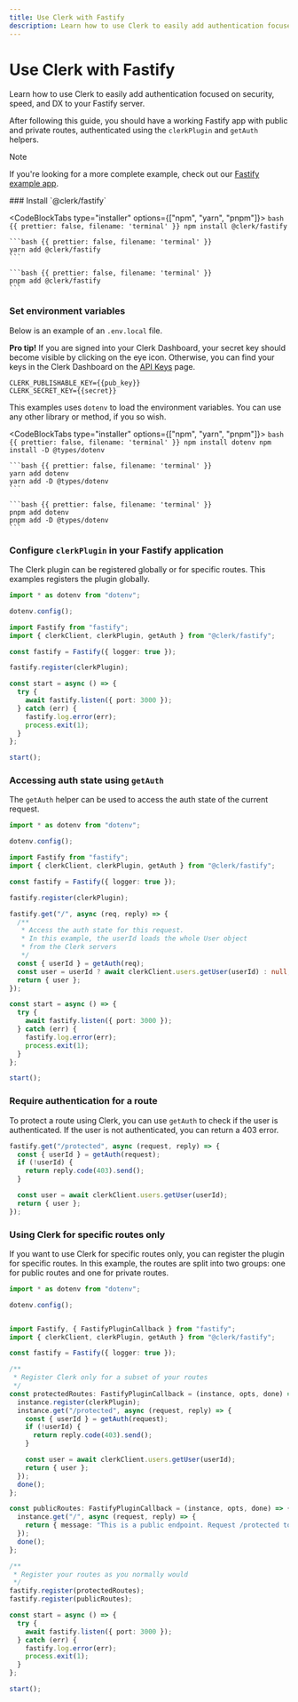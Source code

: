 ```yaml
---
title: Use Clerk with Fastify
description: Learn how to use Clerk to easily add authentication focused on security, speed, and DX to your Fastify server.
---
```


# Use Clerk with Fastify

Learn how to use Clerk to easily add authentication focused on security, speed, and DX to your Fastify server.

After following this guide, you should have a working Fastify app with public and private routes, authenticated using the `clerkPlugin` and `getAuth` helpers.

> [!NOTE]
> If you're looking for a more complete example, check out our [Fastify example app](https://github.com/clerk/clerk-fastify-starter/).

<Steps>
  ### Install `@clerk/fastify`

  <CodeBlockTabs type="installer" options={["npm", "yarn", "pnpm"]}>
    ```bash {{ prettier: false, filename: 'terminal' }}
    npm install @clerk/fastify
    ```

    ```bash {{ prettier: false, filename: 'terminal' }}
    yarn add @clerk/fastify
    ```

    ```bash {{ prettier: false, filename: 'terminal' }}
    pnpm add @clerk/fastify
    ```
  </CodeBlockTabs>

  ### Set environment variables

  Below is an example of an `.env.local` file.

  **Pro tip!** If you are signed into your Clerk Dashboard, your secret key should become visible by clicking on the eye icon. Otherwise, you can find your keys in the Clerk Dashboard on the [API Keys](https://dashboard.clerk.com/last-active?path=api-keys) page.

  ```env {{ prettier: false, filename: '.env.local' }}
  CLERK_PUBLISHABLE_KEY={{pub_key}}
  CLERK_SECRET_KEY={{secret}}
  ```

  This examples uses `dotenv` to load the environment variables. You can use any other library or method, if you so wish.

  <CodeBlockTabs type="installer" options={["npm", "yarn", "pnpm"]}>
    ```bash {{ prettier: false, filename: 'terminal' }}
    npm install dotenv
    npm install -D @types/dotenv
    ```

    ```bash {{ prettier: false, filename: 'terminal' }}
    yarn add dotenv
    yarn add -D @types/dotenv
    ```

    ```bash {{ prettier: false, filename: 'terminal' }}
    pnpm add dotenv
    pnpm add -D @types/dotenv
    ```
  </CodeBlockTabs>

  ### Configure `clerkPlugin` in your Fastify application

  The Clerk plugin can be registered globally or for specific routes. This examples registers the plugin globally.

  ```ts {{ prettier: false, filename: 'index.ts' }}
  import * as dotenv from "dotenv";

  dotenv.config();

  import Fastify from "fastify";
  import { clerkClient, clerkPlugin, getAuth } from "@clerk/fastify";

  const fastify = Fastify({ logger: true });

  fastify.register(clerkPlugin);

  const start = async () => {
    try {
      await fastify.listen({ port: 3000 });
    } catch (err) {
      fastify.log.error(err);
      process.exit(1);
    }
  };

  start();
  ```

  ### Accessing auth state using `getAuth`

  The `getAuth` helper can be used to access the auth state of the current request.

  ```ts {{ prettier: false, filename: 'index.ts' }}
  import * as dotenv from "dotenv";

  dotenv.config();

  import Fastify from "fastify";
  import { clerkClient, clerkPlugin, getAuth } from "@clerk/fastify";

  const fastify = Fastify({ logger: true });

  fastify.register(clerkPlugin);

  fastify.get("/", async (req, reply) => {
    /**
     * Access the auth state for this request.
     * In this example, the userId loads the whole User object
     * from the Clerk servers
     */
    const { userId } = getAuth(req);
    const user = userId ? await clerkClient.users.getUser(userId) : null;
    return { user };
  });

  const start = async () => {
    try {
      await fastify.listen({ port: 3000 });
    } catch (err) {
      fastify.log.error(err);
      process.exit(1);
    }
  };

  start();
  ```

  ### Require authentication for a route

  To protect a route using Clerk, you can use `getAuth` to check if the user is authenticated. If the user is not authenticated, you can return a 403 error.

  ```ts {{ prettier: false, filename: 'index.ts' }}
  fastify.get("/protected", async (request, reply) => {
    const { userId } = getAuth(request);
    if (!userId) {
      return reply.code(403).send();
    }

    const user = await clerkClient.users.getUser(userId);
    return { user };
  });
  ```
</Steps>

### Using Clerk for specific routes only

If you want to use Clerk for specific routes only, you can register the plugin for specific routes. In this example, the routes are split into two groups: one for public routes and one for private routes.

```ts {{ prettier: false, filename: 'index.ts' }}
import * as dotenv from "dotenv";

dotenv.config();


import Fastify, { FastifyPluginCallback } from "fastify";
import { clerkClient, clerkPlugin, getAuth } from "@clerk/fastify";

const fastify = Fastify({ logger: true });

/**
 * Register Clerk only for a subset of your routes
 */
const protectedRoutes: FastifyPluginCallback = (instance, opts, done) => {
  instance.register(clerkPlugin);
  instance.get("/protected", async (request, reply) => {
    const { userId } = getAuth(request);
    if (!userId) {
      return reply.code(403).send();
    }

    const user = await clerkClient.users.getUser(userId);
    return { user };
  });
  done();
};

const publicRoutes: FastifyPluginCallback = (instance, opts, done) => {
  instance.get("/", async (request, reply) => {
    return { message: "This is a public endpoint. Request /protected to test the Clerk auth middleware" };
  });
  done();
};

/**
 * Register your routes as you normally would
 */
fastify.register(protectedRoutes);
fastify.register(publicRoutes);

const start = async () => {
  try {
    await fastify.listen({ port: 3000 });
  } catch (err) {
    fastify.log.error(err);
    process.exit(1);
  }
};

start();
```
